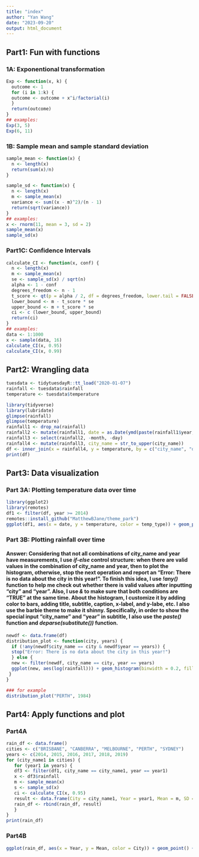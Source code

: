 ```yaml
---
title: "index"
author: "Yan Wang"
date: "2023-09-20"
output: html_document
---
```


## Part1: Fun with functions
### 1A: Exponentional transformation
```r
Exp <- function(x, k) {
  outcome <- 1
  for (i in 1:k) {
  outcome <- outcome + x^i/factorial(i)
  }
  return(outcome)
}
## examples:
Exp(3, 5)
Exp(6, 11)
```

### 1B: Sample mean and sample standard deviation
```r
sample_mean <- function(x) {
  n <- length(x)
  return(sum(x)/n)
}

sample_sd <- function(x) {
  n <- length(x)
  m <- sample_mean(x)
  variance <- sum((x - m)^2)/(n - 1)
  return(sqrt(variance))
}
## examples:
x <- rnorm(11, mean = 3, sd = 2)
sample_mean(x)
sample_sd(x)
```

### Part1C: Confidence Intervals
```r
calculate_CI <- function(x, conf) {
  n <- length(x)
  m <- sample_mean(x)
  se <- sample_sd(x) / sqrt(n)
  alpha <- 1 - conf
  degrees_freedom <- n - 1
  t_score <- qt(p = alpha / 2, df = degrees_freedom, lower.tail = FALSE)
  lower_bound <- m - t_score * se
  upper_bound <- m + t_score * se
  ci <- c (lower_bound, upper_bound)
  return(ci)
}
## examples:
data <- 1:1000
x <- sample(data, 16)
calculate_CI(x, 0.95)
calculate_CI(x, 0.99)

```


## Part2: Wrangling data
```r
tuesdata <- tidytuesdayR::tt_load("2020-01-07")
rainfall <- tuesdata$rainfall
temperature <- tuesdata$temperature
```


```r
library(tidyverse)
library(lubridate)
glimpse(rainfall)
glimpse(temperature)
rainfall1 <- drop_na(rainfall)
rainfall2 <- mutate(rainfall1, date = as.Date(ymd(paste(rainfall1$year, rainfall1$month, rainfall1$day, sep = "-"))))
rainfall3 <- select(rainfall2, -month, -day)
rainfall4 <- mutate(rainfall3, city_name = str_to_upper(city_name))
df <- inner_join(x = rainfall4, y = temperature, by = c("city_name", "date"))
print(df)
```

## Part3: Data visualization
### Part 3A: Plotting temperature data over time
```r
library(ggplot2)
library(remotes)
df1 <- filter(df, year >= 2014)
remotes::install_github("MatthewBJane/theme_park")
ggplot(df1, aes(x = date, y = temperature, color = temp_type)) + geom_point(size = 0.5) + geom_line() + labs(title = "Max/Min Temperature Over Time (2014 and later)", subtitle = "For different cities, the tendency of temperature changing over time seems consistent, showing a wave-like change.", caption = "By Yan Wang", x = "Date", y = "Temperature/°C", color = "Temperature type") + facet_wrap(~city_name) + theme_classic() + theme(plot.background = element_rect(fill = "#FCABCC"), plot.title = element_text(size = 16, face = "bold"), plot.subtitle = element_text(size = 11, face = "italic"), plot.caption = element_text(size = 16, face = "bold"), legend.position = "right", legend.text = element_text(size = 11), legend.title = element_text(size = 13)) + ThemePark::theme_avatar()

```

### Part 3B: Plotting rainfall over time

#### Answer: Considering that not all combinations of city_name and year have measurements, I use *if-else* control structure: when there are valid values in the combination of city_name and year, then to plot the histogram, otherwise, stop the next operation and report an "Error: There is no data about the city in this year!". To finish this idea, I use *!any()* function to help me check out whether there is valid values after inputting "city" and "year". Also, I use *&* to make sure that both conditions are "TRUE" at the same time. About the histogram, I customize it by adding color to bars, adding title, subtitle, caption, x-label, and y-labe, etc. I also use the barbie theme to make it shinny. Specifically, in order to show the special input "city_name" and "year" in subtitle, I also use the *paste()* function and *deparse(substitute())* function.
```r
newdf <- data.frame(df)
distribution_plot <- function(city, years) {
  if (!any(newdf$city_name == city & newdf$year == years)) {
  stop("Error: There is no data about the city in this year!")  
  } else {
  new <- filter(newdf, city_name == city, year == years)
  ggplot(new, aes(log(rainfall))) + geom_histogram(binwidth = 0.2, fill = "#87CEEB", color = "white") + labs(title = "The distribution of rainfall", subtitle = paste("For", deparse(substitute(city_name)), "in", deparse(substitute(year))), caption = "By Yan Wang", x = "Log(rainfall)", y = "Frequency") + theme_light() + theme(plot.title = element_text(size = 16, face = "bold"), plot.subtitle = element_text(size = 14, face = "italic"), plot.caption = element_text(size = 16, face = "bold") )+ ThemePark::theme_barbie()
 } 
}

### for example
distribution_plot("PERTH", 1984)
```

## Part4: Apply functions and plot
### Part4A
```r
rain_df <- data.frame()
cities <- c("BRISBANE", "CANBERRA", "MELBOURNE", "PERTH", "SYDNEY")
years <- c(2014, 2015, 2016, 2017, 2018, 2019)
for (city_name1 in cities) {
   for (year1 in years) {
   df3 <- filter(df1, city_name == city_name1, year == year1)
   x <- df3$rainfall
   m <- sample_mean(x)
   s <- sample_sd(x)
   ci <- calculate_CI(x, 0.95) 
   result <- data.frame(City = city_name1, Year = year1, Mean = m, SD = s, lower_bound = ci[1], upper_bound = ci[2])
   rain_df <- rbind(rain_df, result)
   }
}
print(rain_df)
```
### Part4B
```r
ggplot(rain_df, aes(x = Year, y = Mean, color = City)) + geom_point() + geom_line()+ geom_errorbar(aes(ymin = lower_bound, ymax = upper_bound), width = 1, size = 0.2, color = "black", linetype = "dashed") + labs(title = "Mean Rainfall over Years", x = "Years", y = "Mean rainfall(95%CI)", subtitle = "Different cities showing different rainfall tendency over years", caption = "By Yan Wang") + facet_wrap(~City) + theme_classic() + theme(plot.title = element_text(size = 16, face = "bold"), plot.subtitle = element_text(size = 14, face = "italic"), plot.caption = element_text(size = 16, face = "bold") ) + xlim(2013, 2020) + ylim(1, 9) + scale_y_continuous(breaks = seq(1, 9, 0.5), labels = seq(1, 9, 0.5))

```



